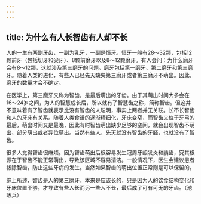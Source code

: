 ```yaml
---
---
---
```

title: 为什么有人长智齿有人却不长
---






人的一生有两副牙齿，一副为乳牙，一副是恒牙。恒牙一般有28～32颗，包括12颗前牙（包括切牙和尖牙）、8颗前磨牙以及8～12颗磨牙。有人会问：为什么磨牙会有8～12颗，这就涉及第三磨牙的问题。磨牙包括第一磨牙、第二磨牙和第三磨牙。随着人类的进化，有些人已经先天缺失第三磨牙或者第三磨牙不萌出。因此，磨牙的数量才会不确定。

在医学上，第三磨牙又称为智齿，是最后萌出的牙齿。由于其萌出时间大多会在16～24岁之间，为人的智慧成长后，所以就有了智慧齿之称，简称智齿。但这并不意味着有了智齿就表示比没有智齿的人聪明，事实上两者并无关联。长不长智齿和人的牙床有关系。随着人类食谱的逐渐精细化，牙床变窄，而智齿又位于牙弓的最后，萌出时间又是最晚，因此有时智齿萌出缺少足够的空间，就会出现智齿不萌出、部分萌出或者异位萌出。当然有些人，先天就没有智齿的牙胚，也就没有了智齿。

很多人觉得智齿很麻烦。因为智齿萌出后很容易发生冠周牙龈发炎和龋齿，究其根源在于智齿不能正常萌出，导致该区域不容易清洁。一般情况下，医生会建议患者拔除智齿，防止这些牙病的发生。当然如果智齿的萌出位置正常则是可以保留的。

综上所述，智齿是人的第三磨牙，本来是应该长的，只是因为人的饮食结构变化和牙床位置不够，才导致有些人长而另一些人不长，最后成了可有可无的牙齿。（池政兵）